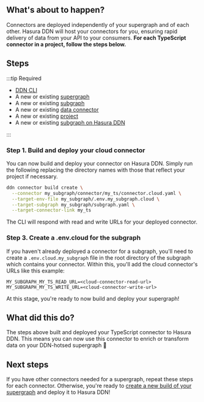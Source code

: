 ## What's about to happen?

Connectors are deployed independently of your supergraph and of each other. Hasura DDN will host your connectors for
you, ensuring rapid delivery of data from your API to your consumers. **For each TypeScript connector in a project,
follow the steps below.**

## Steps

:::tip Required

- [DDN CLI](/getting-started/build/00-prerequisites.mdx)
- A new or existing [supergraph](/getting-started/build/01-init-supergraph.mdx)
- A new or existing [subgraph](/getting-started/build/02-init-subgraph.mdx)
- A new or existing [data connector](/getting-started/build/03-connect-to-data/01-connect-a-source.mdx)
- A new or existing [project](/getting-started/deployment/01-create-a-project.mdx)
- A new or existing [subgraph on Hasura DDN](/getting-started/deployment/02-create-a-subgraph.mdx)

:::

### Step 1. Build and deploy your cloud connector

You can now build and deploy your connector on Hasura DDN. Simply run the following replacing the directory names with
those that reflect your project if necessary.

```bash title="From the root of your project, run:"
ddn connector build create \
  --connector my_subgraph/connector/my_ts/connector.cloud.yaml \
  --target-env-file my_subgraph/.env.my_subgraph.cloud \
  --target-subgraph my_subgraph/subgraph.yaml \
  --target-connector-link my_ts
```

The CLI will respond with read and write URLs for your deployed connector.

### Step 3. Create a .env.cloud for the subgraph

If you haven't already deployed a connector for a subgraph, you'll need to create a `.env.cloud.my_subgraph` file in the
root directory of the subgraph which contains your connector. Within this, you'll add the cloud connector's URLs like
this example:

```env title="For example, my_subgraph/.env.cloud.my_subgraph:"
MY_SUBGRAPH_MY_TS_READ_URL=<cloud-connector-read-url>
MY_SUBGRAPH_MY_TS_WRITE_URL=<cloud-connector-write-url>
```

At this stage, you're ready to now build and deploy your supergraph!

## What did this do?

The steps above built and deployed your TypeScript connector to Hasura DDN. This means you can now use this connector to
enrich or transform data on your DDN-hotsed supergraph 🎉

## Next steps

If you have other connectors needed for a supergraph, repeat these steps for each connector. Otherwise, you're ready to
[create a new build of your supergraph](/getting-started/deployment/04-deploy-your-supergraph.mdx) and deploy it to
Hasura DDN!
